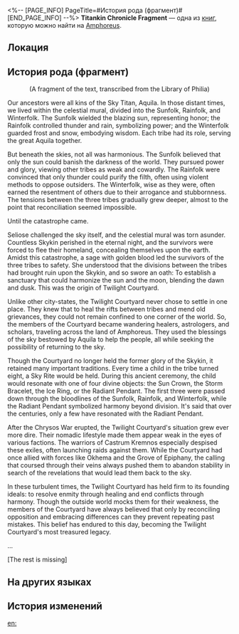 <%-- [PAGE_INFO]
PageTitle=#История рода (фрагмент)#
[END_PAGE_INFO] --%>
{{Дополнить}}
{{Книга Инфобокс
|id           = 535
|partIds      = 190864
|Название     = Titankin Chronicle Fragment
|Изображение  = Предмет Книга Амфореус 1.png
|Мир          = Amphoreus
|Томов        = 1
|Автор        = <!--нужно добавить-->
|Описание     = A scholarly monograph recording family history by an anonymous Grove scholar. This handwritten manuscript has lost portions of its content due to age. The original is housed in the Library of Philia.
|Том1         = {{tx}}
|Источник1    = {{tx|Отсутствует источник}}
|Персонажи    = Aquila
|Фракции      = Okhema
}}
'''Titankin Chronicle Fragment''' — одна из [[Книги|книг]], которую можно найти на [[Amphoreus]].

==Локация==
{{Отметка карты|<!--название карты-->|<!--id отметки-->}}

==История рода (фрагмент)==
<div align="center">(A fragment of the text, transcribed from the Library of Philia)</div>

Our ancestors were all kins of the Sky Titan, Aquila. In those distant times, we lived within the celestial mural, divided into the Sunfolk, Rainfolk, and Winterfolk. The Sunfolk wielded the blazing sun, representing honor; the Rainfolk controlled thunder and rain, symbolizing power; and the Winterfolk guarded frost and snow, embodying wisdom. Each tribe had its role, serving the great Aquila together.

But beneath the skies, not all was harmonious. The Sunfolk believed that only the sun could banish the darkness of the world. They pursued power and glory, viewing other tribes as weak and cowardly. The Rainfolk were convinced that only thunder could purify the filth, often using violent methods to oppose outsiders. The Winterfolk, wise as they were, often earned the resentment of others due to their arrogance and stubbornness. The tensions between the three tribes gradually grew deeper, almost to the point that reconciliation seemed impossible.

Until the catastrophe came.

Seliose challenged the sky itself, and the celestial mural was torn asunder. Countless Skykin perished in the eternal night, and the survivors were forced to flee their homeland, concealing themselves upon the earth. Amidst this catastrophe, a sage with golden blood led the survivors of the three tribes to safety. She understood that the divisions between the tribes had brought ruin upon the Skykin, and so swore an oath: To establish a sanctuary that could harmonize the sun and the moon, blending the dawn and dusk. This was the origin of Twilight Courtyard.

Unlike other city-states, the Twilight Courtyard never chose to settle in one place. They knew that to heal the rifts between tribes and mend old grievances, they could not remain confined to one corner of the world. So, the members of the Courtyard became wandering healers, astrologers, and scholars, traveling across the land of Amphoreus. They used the blessings of the sky bestowed by Aquila to help the people, all while seeking the possibility of returning to the sky.

Though the Courtyard no longer held the former glory of the Skykin, it retained many important traditions. Every time a child in the tribe turned eight, a Sky Rite would be held. During this ancient ceremony, the child would resonate with one of four divine objects: the Sun Crown, the Storm Bracelet, the Ice Ring, or the Radiant Pendant. The first three were passed down through the bloodlines of the Sunfolk, Rainfolk, and Winterfolk, while the Radiant Pendant symbolized harmony beyond division. It's said that over the centuries, only a few have resonated with the Radiant Pendant.

After the Chrysos War erupted, the Twilight Courtyard's situation grew ever more dire. Their nomadic lifestyle made them appear weak in the eyes of various factions. The warriors of Castrum Kremnos especially despised these exiles, often launching raids against them. While the Courtyard had once allied with forces like Okhema and the Grove of Epiphany, the calling that coursed through their veins always pushed them to abandon stability in search of the revelations that would lead them back to the sky.

In these turbulent times, the Twilight Courtyard has held firm to its founding ideals: to resolve enmity through healing and end conflicts through harmony. Though the outside world mocks them for their weakness, the members of the Courtyard have always believed that only by reconciling opposition and embracing differences can they prevent repeating past mistakes. This belief has endured to this day, becoming the Twilight Courtyard's most treasured legacy.

...

[The rest is missing]

==На других языках==
{{На других языках
|en   = Titankin Chronicle Fragment
|zhs  = 眷族志残本
|zht  = 眷族志殘本
|ja   = 眷属系譜の断片
|ko   = 권속 일족에 대한 기록 잔본
|es   = Extracto de registros de los deudos
|fr   = Fragment des Chroniques des créatures titaniques
|ru   = История рода (фрагмент)
|th   = เศษพงศาวดารบริวาร
|vi   = Trang Sách Về Lịch Sử Dòng Tộc
|de   = Fragment der Chronik der Titanenwesen
|id   = Potongan Kisah Kerabat Titan
|pt   = Fragmento da Crônica dos Titâneos
}}

==История изменений==
{{История изменений|3.5}}

[[en:]]